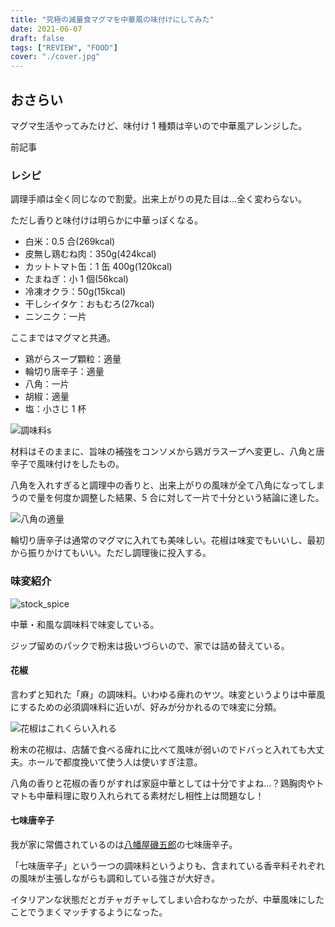 ```yaml
---
title: "究極の減量食マグマを中華風の味付けにしてみた"
date: 2021-06-07
draft: false
tags: ["REVIEW", "FOOD"]
cover: "./cover.jpg"
---
```


## おさらい

マグマ生活やってみたけど、味付け 1 種類は辛いので中華風アレンジした。

前記事

<LinkBox url="https://blog.gensobunya.net/post/2021/06/magma_cyclist/" />

### レシピ

調理手順は全く同じなので割愛。出来上がりの見た目は…全く変わらない。

ただし香りと味付けは明らかに中華っぽくなる。

- 白米：0.5 合(269kcal)
- 皮無し鶏むね肉：350g(424kcal)
- カットトマト缶：1 缶 400g(120kcal)
- たまねぎ：小 1 個(56kcal)
- 冷凍オクラ：50g(15kcal)
- 干しシイタケ：おもむろ(27kcal)
- ニンニク：一片

ここまではマグマと共通。

<LinkBox url="https://www.amazon.co.jp/gp/product/B07BDFR5K3/" isAmazonLink />

- 鶏がらスープ顆粒：適量
- 輪切り唐辛子：適量
- 八角：一片
- 胡椒：適量
- 塩：小さじ 1 杯

![調味料s](./cover.jpg)

材料はそのままに、旨味の補強をコンソメから鶏ガラスープへ変更し、八角と唐辛子で風味付けをしたもの。

八角を入れすぎると調理中の香りと、出来上がりの風味が全て八角になってしまうので量を何度か調整した結果、5 合に対して一片で十分という結論に達した。

![八角の適量](./hakkaku.jpg)

輪切り唐辛子は通常のマグマに入れても美味しい。花椒は味変でもいいし、最初から振りかけてもいい。ただし調理後に投入する。

### 味変紹介

![stock_spice](./stock.jpg)

中華・和風な調味料で味変している。

ジップ留めのパックで粉末は扱いづらいので、家では詰め替えている。

#### 花椒

<LinkBox url="https://www.amazon.co.jp/dp/B0074Z86SW/" isAmazonLink />

言わずと知れた「麻」の調味料。いわゆる痺れのヤツ。味変というよりは中華風にするための必須調味料に近いが、好みが分かれるので味変に分類。

![花椒はこれくらい入れる](./sample.jpg)

粉末の花椒は、店舗で食べる痺れに比べて風味が弱いのでドバっと入れても大丈夫。ホールで都度挽いて使う人は使いすぎ注意。

八角の香りと花椒の香りがすれば家庭中華としては十分ですよね…？鶏胸肉やトマトも中華料理に取り入れられてる素材だし相性上は問題なし！

#### 七味唐辛子

<LinkBox url="https://www.amazon.co.jp/dp/B00BTWDBH2/" isAmazonLink />

我が家に常備されているのは[八幡屋磯五郎](https://www.yawataya.co.jp/)の七味唐辛子。

「七味唐辛子」という一つの調味料というよりも、含まれている香辛料それぞれの風味が主張しながらも調和している強さが大好き。

イタリアンな状態だとガチャガチャしてしまい合わなかったが、中華風味にしたことでうまくマッチするようになった。
